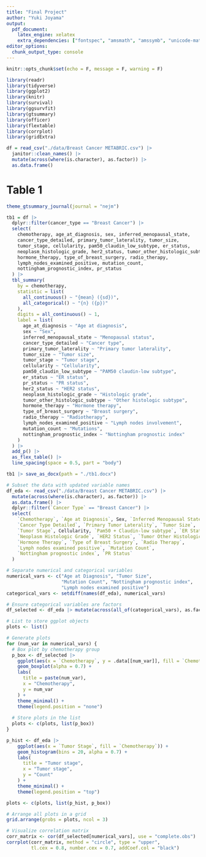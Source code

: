```yaml
---
title: "Final Project"
author: "Yuki Joyama"
output: 
  pdf_document:
    latex_engine: xelatex
    extra_dependencies: ["fontspec", "amsmath", "amssymb", "unicode-math"]
editor_options: 
  chunk_output_type: console
---
```


```r
knitr::opts_chunk$set(echo = F, message = F, warning = F)

library(readr)
library(tidyverse)
library(ggplot2)
library(knitr)
library(survival)
library(ggsurvfit)
library(gtsummary)
library(officer)
library(flextable)
library(corrplot)
library(gridExtra)
```

```r
df = read_csv("./data/Breast Cancer METABRIC.csv") |> 
  janitor::clean_names() |> 
  mutate(across(where(is.character), as.factor)) |> 
  as.data.frame()
```

# Table 1 
```r
theme_gtsummary_journal(journal = "nejm")

tb1 = df |> 
  dplyr::filter(cancer_type == "Breast Cancer") |> 
  select(
    chemotherapy, age_at_diagnosis, sex, inferred_menopausal_state, 
    cancer_type_detailed, primary_tumor_laterality, tumor_size, 
    tumor_stage, cellularity, pam50_claudin_low_subtype, er_status, 
    neoplasm_histologic_grade, her2_status, tumor_other_histologic_subtype, 
    hormone_therapy, type_of_breast_surgery, radio_therapy, 
    lymph_nodes_examined_positive, mutation_count, 
    nottingham_prognostic_index, pr_status
  ) |> 
  tbl_summary(
    by = chemotherapy,
    statistic = list(
      all_continuous() ~ "{mean} ({sd})",
      all_categorical() ~ "{n} ({p})"
    ),
    digits = all_continuous() ~ 1,
    label = list(
      age_at_diagnosis ~ "Age at diagnosis", 
      sex ~ "Sex", 
      inferred_menopausal_state ~ "Menopausal status", 
      cancer_type_detailed ~ "Cancer type", 
      primary_tumor_laterality ~ "Primary tumor laterality", 
      tumor_size ~ "Tumor size", 
      tumor_stage ~ "Tumor stage", 
      cellularity ~ "Cellularity", 
      pam50_claudin_low_subtype ~ "PAM50 claudin-low subtype", 
      er_status ~ "ER status", 
      pr_status ~ "PR status",
      her2_status ~ "HER2 status", 
      neoplasm_histologic_grade ~ "Histologic grade", 
      tumor_other_histologic_subtype ~ "Other histologic subtype", 
      hormone_therapy ~ "Hormone therapy", 
      type_of_breast_surgery ~ "Breast surgery", 
      radio_therapy ~ "Radiotherapy", 
      lymph_nodes_examined_positive ~ "Lymph nodes involvement", 
      mutation_count ~ "Mutations", 
      nottingham_prognostic_index ~ "Nottingham prognostic index"
    )
  ) |> 
  add_p() |> 
  as_flex_table() |> 
  line_spacing(space = 0.5, part = "body")

tb1 |> save_as_docx(path = "./tb1.docx")
```

```r
# Subset the data with updated variable names
df_eda <- read_csv("./data/Breast Cancer METABRIC.csv") |> 
  mutate(across(where(is.character), as.factor)) |> 
  as.data.frame() |> 
  dplyr::filter(`Cancer Type` == "Breast Cancer") |> 
  select(
    `Chemotherapy`, `Age at Diagnosis`, Sex, `Inferred Menopausal State`, 
    `Cancer Type Detailed`, `Primary Tumor Laterality`, `Tumor Size`, 
    `Tumor Stage`, Cellularity, `Pam50 + Claudin-low subtype`, `ER Status`, 
    `Neoplasm Histologic Grade`, `HER2 Status`, `Tumor Other Histologic Subtype`, 
    `Hormone Therapy`, `Type of Breast Surgery`, `Radio Therapy`, 
    `Lymph nodes examined positive`, `Mutation Count`, 
    `Nottingham prognostic index`, `PR Status`
  )

# Separate numerical and categorical variables
numerical_vars <- c("Age at Diagnosis", "Tumor Size", 
                    "Mutation Count", "Nottingham prognostic index", 
                    "Lymph nodes examined positive")
categorical_vars <- setdiff(names(df_eda), numerical_vars)

# Ensure categorical variables are factors
df_selected <- df_eda |> mutate(across(all_of(categorical_vars), as.factor))

# List to store ggplot objects
plots <- list()

# Generate plots
for (num_var in numerical_vars) {
  # Box plot by chemotherapy group
  p_box <- df_selected |> 
    ggplot(aes(x = `Chemotherapy`, y = .data[[num_var]], fill = `Chemotherapy`)) +
    geom_boxplot(alpha = 0.7) +
    labs(
      title = paste(num_var),
      x = "Chemotherapy",
      y = num_var
    ) +
    theme_minimal() +
    theme(legend.position = "none")
  
  # Store plots in the list
  plots <- c(plots, list(p_box))
}

p_hist <- df_eda |> 
    ggplot(aes(x = `Tumor Stage`, fill = `Chemotherapy`)) +
    geom_histogram(bins = 20, alpha = 0.7) +
    labs(
      title = "Tumor stage",
      x = "Tumor stage",
      y = "Count"
    ) +
    theme_minimal() +
    theme(legend.position = "top")

plots <- c(plots, list(p_hist, p_box))

# Arrange all plots in a grid
grid.arrange(grobs = plots, ncol = 3)

# Visualize correlation matrix
corr_matrix <- cor(df_selected[numerical_vars], use = "complete.obs")
corrplot(corr_matrix, method = "circle", type = "upper", 
         tl.cex = 0.8, number.cex = 0.7, addCoef.col = "black")

```

